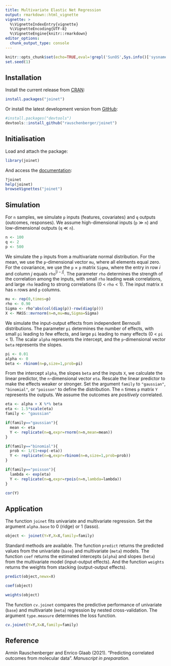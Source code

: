 ---
title: Multivariate Elastic Net Regression
output: rmarkdown::html_vignette
vignette: >
  %\VignetteIndexEntry{vignette}
  %\VignetteEncoding{UTF-8}
  %\VignetteEngine{knitr::rmarkdown}
editor_options: 
  chunk_output_type: console
---

```{r setup, include=FALSE}
knitr::opts_chunk$set(echo=TRUE,eval=!grepl('SunOS',Sys.info()['sysname']))
set.seed(1)
```

## Installation

Install the current release from [CRAN](https://CRAN.R-project.org/package=joinet):

```{r,eval=FALSE}
install.packages("joinet")
```

Or install the latest development version from [GitHub](https://github.com/rauschenberger/joinet):

```{r,eval=FALSE}
#install.packages("devtools")
devtools::install_github("rauschenberger/joinet")
```

## Initialisation

Load and attach the package:

```{r}
library(joinet)
```

And access the [documentation](https://rauschenberger.github.io/joinet/):

```{r,eval=FALSE}
?joinet
help(joinet)
browseVignettes("joinet")
```

## Simulation

For `n` samples, we simulate `p` inputs (features, covariates) and `q` outputs (outcomes, responses). We assume high-dimensional inputs (`p` $\gg$ `n`) and low-dimensional outputs (`q` $\ll$ `n`).

```{r}
n <- 100
q <- 2
p <- 500
```

We simulate the `p` inputs from a multivariate normal distribution. For the mean, we use the `p`-dimensional vector `mu`, where all elements equal zero. For the covariance, we use the `p` $\times$ `p` matrix `Sigma`, where the entry in row $i$ and column $j$ equals `rho`$^{|i-j|}$. The parameter `rho`  determines the strength of the correlation among the inputs, with small `rho` leading weak correlations, and large `rho` leading to strong correlations (0 < `rho` < 1). The input matrix `X` has `n` rows and `p` columns.

```{r}
mu <- rep(0,times=p)
rho <- 0.90
Sigma <- rho^abs(col(diag(p))-row(diag(p)))
X <- MASS::mvrnorm(n=n,mu=mu,Sigma=Sigma)
```

We simulate the input-output effects from independent Bernoulli distributions. The parameter `pi` determines the number of effects, with small `pi` leading to few effects, and large `pi` leading to many effects (0 < `pi` < 1). The scalar `alpha` represents the intercept, and the `p`-dimensional vector `beta` represents the slopes.

```{r}
pi <- 0.01
alpha <- 0
beta <- rbinom(n=p,size=1,prob=pi)
```

From the intercept `alpha`, the slopes `beta` and the inputs `X`, we calculate the linear predictor, the `n`-dimensional vector `eta`. Rescale the linear predictor to make the effects weaker or stronger. Set the argument `family` to `"gaussian"`, `"binomial"`, or `"poisson"` to define the distribution. The `n` times `p` matrix `Y` represents the outputs. We assume the outcomes are *positively* correlated.

```{r,results="hide"}
eta <- alpha + X %*% beta
eta <- 1.5*scale(eta)
family <- "gaussian"

if(family=="gaussian"){
  mean <- eta
  Y <- replicate(n=q,expr=rnorm(n=n,mean=mean))
}

if(family=="binomial"){
  prob <- 1/(1+exp(-eta))
  Y <- replicate(n=q,expr=rbinom(n=n,size=1,prob=prob))
}

if(family=="poisson"){
  lambda <- exp(eta)
  Y <- replicate(n=q,expr=rpois(n=n,lambda=lambda))
}

cor(Y)
```

## Application

The function `joinet` fits univariate and multivariate regression. Set the argument `alpha.base` to 0 (ridge) or 1 (lasso).

```{r}
object <- joinet(Y=Y,X=X,family=family)
```

Standard methods are available. The function `predict` returns the predicted values from the univariate (`base`) and multivariate (`meta`) models. The function `coef` returns the estimated intercepts (`alpha`) and slopes (`beta`) from the multivariate model (input-output effects). And the function `weights` returns the weights from stacking (output-output effects).

```{r,eval=FALSE}
predict(object,newx=X)

coef(object)

weights(object)
```

The function `cv.joinet` compares the predictive performance of univariate (`base`) and multivariate (`meta`) regression by nested cross-validation. The argument `type.measure` determines the loss function.

```{r}
cv.joinet(Y=Y,X=X,family=family)
```

## Reference

Armin Rauschenberger and Enrico Glaab (2021). "Predicting correlated outcomes from molecular data". *Manuscript in preparation.*
